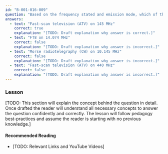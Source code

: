 ```yaml
---
id: "B-001-016-009"
question: "Based on the frequency stated and emission mode, which of the following combinations is prohibited?"
answers:
  - text: "Fast-scan television (ATV) on 145 MHz"
    correct: true
    explanation: "[TODO: Draft explanation why answer is correct.]"
  - text: "FT8 on 14.074 MHz"
    correct: false
    explanation: "[TODO: Draft explanation why answer is incorrect.]"
  - text: "Morse radiotelegraphy (CW) on 10.145 MHz"
    correct: false
    explanation: "[TODO: Draft explanation why answer is incorrect.]"
  - text: "Fast-scan television (ATV) on 440 MHz"
    correct: false
    explanation: "[TODO: Draft explanation why answer is incorrect.]"
---
```


### Lesson

[TODO: This section will explain the concept behind the question in detail. Once drafted the reader will understand all necessary concepts to answer the question confidently and correctly. The lesson will follow pedagogy best-practices and assume the reader is starting with no previous knowledge.]

#### Recommended Reading

- [TODO: Relevant Links and YouTube Videos]
